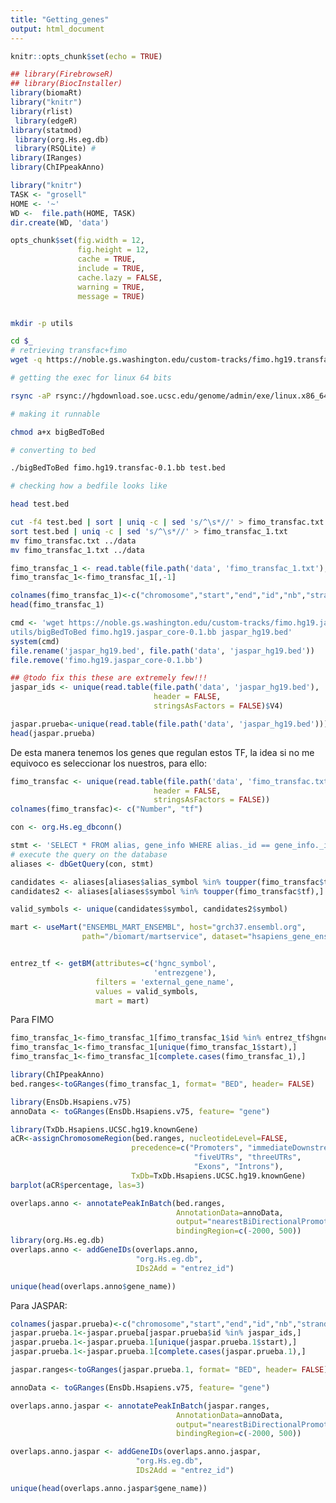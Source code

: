 ```yaml
---
title: "Getting_genes"
output: html_document
---
```


```r
knitr::opts_chunk$set(echo = TRUE)
```

```r
## library(FirebrowseR)
## library(BiocInstaller)
library(biomaRt)
library("knitr")
library(rlist)
 library(edgeR)
library(statmod)
 library(org.Hs.eg.db)
 library(RSQLite) #
library(IRanges)
library(ChIPpeakAnno)
```

```r
library("knitr")
TASK <- "grosell"
HOME <- '~'
WD <-  file.path(HOME, TASK) 
dir.create(WD, 'data')

opts_chunk$set(fig.width = 12,
               fig.height = 12,
               cache = TRUE,
               include = TRUE,
               cache.lazy = FALSE,
               warning = TRUE,
               message = TRUE)



```


```bash
mkdir -p utils 

cd $_
# retrieving transfac+fimo
wget -q https://noble.gs.washington.edu/custom-tracks/fimo.hg19.transfac-0.1.bb

# getting the exec for linux 64 bits

rsync -aP rsync://hgdownload.soe.ucsc.edu/genome/admin/exe/linux.x86_64/bigBedToBed .

# making it runnable

chmod a+x bigBedToBed

# converting to bed

./bigBedToBed fimo.hg19.transfac-0.1.bb test.bed

# checking how a bedfile looks like

head test.bed

cut -f4 test.bed | sort | uniq -c | sed 's/^\s*//' > fimo_transfac.txt
sort test.bed | uniq -c | sed 's/^\s*//' > fimo_transfac_1.txt
mv fimo_transfac.txt ../data
mv fimo_transfac_1.txt ../data
```

```r
fimo_transfac_1 <- read.table(file.path('data', 'fimo_transfac_1.txt'), header = FALSE)
fimo_transfac_1<-fimo_transfac_1[,-1]

colnames(fimo_transfac_1)<-c("chromosome","start","end","id","nb","strand")
head(fimo_transfac_1)
```


```r
cmd <- 'wget https://noble.gs.washington.edu/custom-tracks/fimo.hg19.jaspar_core-0.1.bb;
utils/bigBedToBed fimo.hg19.jaspar_core-0.1.bb jaspar_hg19.bed'
system(cmd)
file.rename('jaspar_hg19.bed', file.path('data', 'jaspar_hg19.bed'))
file.remove('fimo.hg19.jaspar_core-0.1.bb')

## @todo fix this these are extremely few!!!
jaspar_ids <- unique(read.table(file.path('data', 'jaspar_hg19.bed'),
                                header = FALSE,
                                stringsAsFactors = FALSE)$V4)


```

```r
jaspar.prueba<-unique(read.table(file.path('data', 'jaspar_hg19.bed')))
head(jaspar.prueba)
```
De esta manera tenemos los genes que regulan estos TF, la idea si no me equivoco es seleccionar los nuestros, para ello:

```r
fimo_transfac <- unique(read.table(file.path('data', 'fimo_transfac.txt'),
                                header = FALSE,
                                stringsAsFactors = FALSE))
colnames(fimo_transfac)<- c("Number", "tf")
```

```r
con <- org.Hs.eg_dbconn()

stmt <- 'SELECT * FROM alias, gene_info WHERE alias._id == gene_info._id;'
# execute the query on the database
aliases <- dbGetQuery(con, stmt)

candidates <- aliases[aliases$alias_symbol %in% toupper(fimo_transfac$tf),]
candidates2 <- aliases[aliases$symbol %in% toupper(fimo_transfac$tf),]

valid_symbols <- unique(candidates$symbol, candidates2$symbol)
```

```r
mart <- useMart("ENSEMBL_MART_ENSEMBL", host="grch37.ensembl.org",
                path="/biomart/martservice", dataset="hsapiens_gene_ensembl")


entrez_tf <- getBM(attributes=c('hgnc_symbol', 
                                'entrezgene'), 
                   filters = 'external_gene_name', 
                   values = valid_symbols,
                   mart = mart)

```
Para FIMO
```r
fimo_transfac_1<-fimo_transfac_1[fimo_transfac_1$id %in% entrez_tf$hgnc_symbol,]
fimo_transfac_1<-fimo_transfac_1[unique(fimo_transfac_1$start),]
fimo_transfac_1<-fimo_transfac_1[complete.cases(fimo_transfac_1),]
```

```r
library(ChIPpeakAnno)
bed.ranges<-toGRanges(fimo_transfac_1, format= "BED", header= FALSE)
```

```r
library(EnsDb.Hsapiens.v75)
annoData <- toGRanges(EnsDb.Hsapiens.v75, feature= "gene")
```

```r
library(TxDb.Hsapiens.UCSC.hg19.knownGene)
aCR<-assignChromosomeRegion(bed.ranges, nucleotideLevel=FALSE, 
                           precedence=c("Promoters", "immediateDownstream", 
                                         "fiveUTRs", "threeUTRs", 
                                         "Exons", "Introns"), 
                           TxDb=TxDb.Hsapiens.UCSC.hg19.knownGene)
barplot(aCR$percentage, las=3)
```

```r
overlaps.anno <- annotatePeakInBatch(bed.ranges, 
                                     AnnotationData=annoData, 
                                     output="nearestBiDirectionalPromoters",
                                     bindingRegion=c(-2000, 500))
library(org.Hs.eg.db)
overlaps.anno <- addGeneIDs(overlaps.anno,
                            "org.Hs.eg.db",
                            IDs2Add = "entrez_id")
```


```r
unique(head(overlaps.anno$gene_name))
```




Para JASPAR:
```r
colnames(jaspar.prueba)<-c("chromosome","start","end","id","nb","strand")
jaspar.prueba.1<-jaspar.prueba[jaspar.prueba$id %in% jaspar_ids,]
jaspar.prueba.1<-jaspar.prueba.1[unique(jaspar.prueba.1$start),]
jaspar.prueba.1<-jaspar.prueba.1[complete.cases(jaspar.prueba.1),]
```

```r
jaspar.ranges<-toGRanges(jaspar.prueba.1, format= "BED", header= FALSE)
```

```r
annoData <- toGRanges(EnsDb.Hsapiens.v75, feature= "gene")
```


```r
overlaps.anno.jaspar <- annotatePeakInBatch(jaspar.ranges, 
                                     AnnotationData=annoData, 
                                     output="nearestBiDirectionalPromoters",
                                     bindingRegion=c(-2000, 500))

overlaps.anno.jaspar <- addGeneIDs(overlaps.anno.jaspar,
                            "org.Hs.eg.db",
                            IDs2Add = "entrez_id")
```


```r
unique(head(overlaps.anno.jaspar$gene_name))
```
